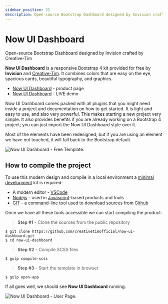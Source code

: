 ```yaml
---
sidebar_position: 21
description: Open-source Bootstrap Dashboard designed by Invision crafted by Creative-Tim
---
```


# Now UI Dashboard

<SubHeading>Open-source Bootstrap Dashboard designed by Invision crafted by Creative-Tim</SubHeading>

**Now UI Dashboard** is a responsive Bootstrap 4 kit provided for free by **Invision** and [Creative-Tim](../partners/creative-tim.md). It combines colors that are easy on the eye, spacious cards, beautiful typography, and graphics.

- [Now UI Dashboard](https://bit.ly/3oiWrWo) - product page
- [Now UI Dashboard](https://bit.ly/3tPYjaq) - LIVE demo

Now UI Dashboard comes packed with all plugins that you might need inside a project and documentation on how to get started. It is light and easy to use, and also very powerful. This makes starting a new project very simple. It also provides benefits if you are already working on a Bootstrap 4 project; you can just import the Now UI Dashboard style over it.

Most of the elements have been redesigned; but if you are using an element we have not touched, it will fall back to the Bootstrap default.

![Now UI Dashboard - Free Template.](../../../static/assets/now-ui-dashboard.jpg)

## How to compile the project

To use this modern design and compile in a local environment a [minimal development](../tutorials/minimal-programming-kit.md) kit is required:

- A modern editor - [VSCode](https://code.visualstudio.com/)
- [Nodejs](https://nodejs.org/en/) - used in [Javascript](https://developer.mozilla.org/en-US/docs/Web/JavaScript)-based products and tools
- [GIT](https://git-scm.com/) - a command-line tool used to download sources from [Github](https://github.com/)

Once we have all these tools accessible we can start compiling the product:

> **Step #1** - Clone the sources from the public repository

```
$ git clone https://github.com/creativetimofficial/now-ui-dashboard.git
$ cd now-ui-dashboard
```

> **Step #2** - Compile SCSS files

```
$ gulp compile-scss
```

> **Step #3** - Start the template in browser

```
$ gulp open-app
```

If all goes well, we should see **Now UI Dashboard** running.

![Now UI Dashboard - User Page.](../../../static/assets/now-ui-dashboard-user-profile.jpg)
